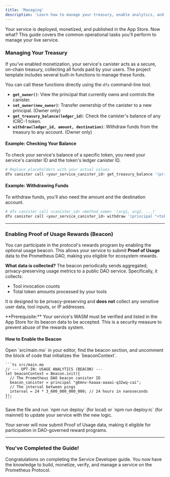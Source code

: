 ```yaml
---
title: 'Managing'
description: 'Learn how to manage your treasury, enable analytics, and perform other day-to-day operational tasks.'
---
```


Your service is deployed, monetized, and published in the App Store. Now what? This guide covers the common operational tasks you'll perform to manage your live service.

### Managing Your Treasury

If you've enabled monetization, your service's canister acts as a secure, on-chain treasury, collecting all funds paid by your users. The project template includes several built-in functions to manage these funds.

You can call these functions directly using the `dfx` command-line tool.

- **`get_owner()`**: View the principal that currently owns and controls the canister.
- **`set_owner(new_owner)`**: Transfer ownership of the canister to a new principal. (Owner only)
- **`get_treasury_balance(ledger_id)`**: Check the canister's balance of any ICRC-1 token.
- **`withdraw(ledger_id, amount, destination)`**: Withdraw funds from the treasury to any account. (Owner only)

#### Example: Checking Your Balance

To check your service's balance of a specific token, you need your service's canister ID and the token's ledger canister ID.

```bash
# Replace placeholders with your actual values
dfx canister call <your_service_canister_id> get_treasury_balance '(principal "<token_ledger_id>")'
```

#### Example: Withdrawing Funds

To withdraw funds, you'll also need the amount and the destination account.

```bash
# dfx canister call <canister_id> <method_name> '(arg1, arg2, ...)'
dfx canister call <your_service_canister_id> withdraw '(principal "<token_ledger_id>", 100_000_000, record { owner = principal "<destination_principal>"; subaccount = null })'
```

---

### Enabling Proof of Usage Rewards (Beacon)

You can participate in the protocol's rewards program by enabling the optional usage beacon. This allows your service to submit **Proof of Usage** data to the Prometheus DAO, making you eligible for ecosystem rewards.

**What data is collected?**
The beacon periodically sends aggregated, privacy-preserving usage metrics to a public DAO service. Specifically, it collects:

- Tool invocation counts
- Total token amounts processed by your tools

It is designed to be privacy-preserving and **does not** collect any sensitive user data, tool inputs, or IP addresses.

<Warning>
  **Prerequisite:** Your service's WASM must be verified and listed in the App
  Store for its beacon data to be accepted. This is a security measure to
  prevent abuse of the rewards system.
</Warning>

#### How to Enable the Beacon

<Steps>
  <Step title="Uncomment the Beacon Code">
    Open `src/main.mo` in your editor, find the beacon section, and uncomment the block of code that initializes the `beaconContext`.

    ```ts src/main.mo
    // --- OPT-IN: USAGE ANALYTICS (BEACON) ---
    let beaconContext = Beacon.init({
      // The Prometheus DAO beacon canister ID
      beacon_canister = principal "g6mnv-haaaa-aaaai-q32wq-cai";
      // The interval between pings
      interval = 24 * 3_600_000_000_000; // 24 hours in nanoseconds
    });
    ```

  </Step>
  <Step title="Redeploy Your Server">
    Save the file and run `npm run deploy` (for local) or `npm run deploy:ic` (for mainnet) to update your service with the new logic.
  </Step>
</Steps>

Your server will now submit Proof of Usage data, making it eligible for participation in DAO-governed reward programs.

---

### You've Completed the Guide!

Congratulations on completing the Service Developer guide. You now have the knowledge to build, monetize, verify, and manage a service on the Prometheus Protocol.
